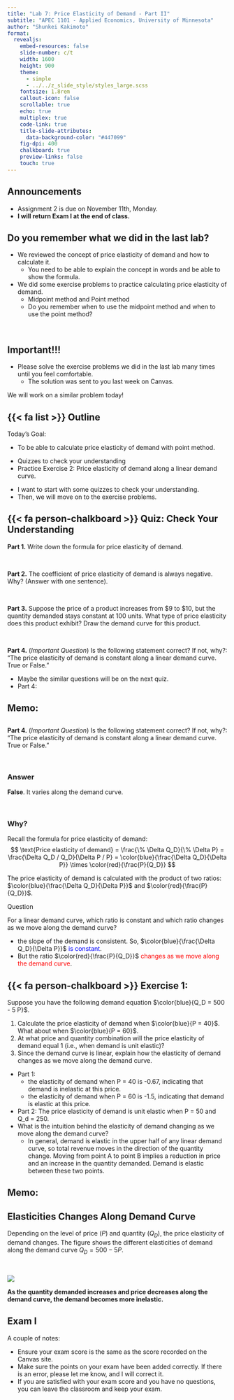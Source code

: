 ```yaml
---
title: "Lab 7: Price Elasticity of Demand - Part II"
subtitle: "APEC 1101 - Applied Economics, University of Minnesota"
author: "Shunkei Kakimoto"
format: 
  revealjs:
    embed-resources: false
    slide-number: c/t
    width: 1600
    height: 900
    theme: 
      - simple 
      - ../../z_slide_style/styles_large.scss
    fontsize: 1.8rem
    callout-icon: false
    scrollable: true
    echo: true
    multiplex: true
    code-link: true
    title-slide-attributes:
      data-background-color: "#447099"
    fig-dpi: 400
    chalkboard: true
    preview-links: false
    touch: true
---
```


## Announcements {.center}

+ Assignment 2 is due on November 11th, Monday.
+ [**I will return Exam I at the end of class.**]{.text-orange}



## Do you remember what we did in the last lab? {.center}

+ We reviewed the concept of price elasticity of demand and how to calculate it.
  + You need to be able to explain the concept in words and be able to show the formula.

+ We did some exercise problems to practice calculating price elasticity of demand.
  + Midpoint method and Point method
  + Do you remember when to use the midpoint method and when to use the point method?

<br>

:::{.fragment .fade-in}
::: {.callout-important}
## Important!!!
+ Please solve the exercise problems we did in the last lab many times until you feel comfortable.
  + The solution was sent to you last week on Canvas.
:::
We will work on a similar problem today!
:::

## {{< fa list >}} Outline {.center}

:::{.goals}
::::{.goals-header}
Today's Goal: 
::::
::::{.goals-container}
+ To be able to calculate price elasticity of demand with point method.
::::
:::

+ Quizzes to check your understanding
+ Practice Exercise 2: Price elasticity of demand along a linear demand curve.

:::{.notes}
+ I want to start with some quizzes to check your understanding. 
+ Then, we will move on to the exercise problems. 
::: 


## {{< fa person-chalkboard >}} Quiz: Check Your Understanding {.center}

**Part 1.** Write down the formula for price elasticity of demand.

<br>

**Part 2.** The coefficient of price elasticity of demand is always negative. Why? (Answer with one sentence).

<br>

**Part 3.** Suppose the price of a product increases from $9 to $10, but the quantity demanded stays constant at 100 units. What type of price elasticity does this product exhibit? Draw the demand curve for this product.

<br>

**Part 4.** (*Important Question*) Is the following statement correct? If not, why?: "The price elasticity of demand is constant along a linear demand curve. True or False."

:::{.notes}
+ Maybe the similar questions will be on the next quiz.
+ Part 4: 
:::

## Memo: 


## {.center} 


**Part 4.** (*Important Question*) Is the following statement correct? If not, why?: "The price elasticity of demand is constant along a linear demand curve. True or False."

<br>

### Answer {.center}

[**False**. It varies along the demand curve]{.text-blue}.

<br>

### Why?

:::{.fragment .fade-up}
Recall the formula for price elasticity of demand:
$$
\text{Price elasticity of demand} = \frac{\% \Delta Q_D}{\% \Delta P} = \frac{\Delta Q_D / Q_D}{\Delta P / P} = \color{blue}{\frac{\Delta Q_D}{\Delta P}} \times \color{red}{\frac{P}{Q_D}}
$$

The price elasticity of demand is calculated with the product of two ratios: $\color{blue}{\frac{\Delta Q_D}{\Delta P}}$ and $\color{red}{\frac{P}{Q_D}}$. 

:::{.stopthink}
::::{.stopthink-header}
Question
::::
::::{.stopthink-container}
For a linear demand curve, [which ratio is constant and which ratio changes as we move along the demand curve?]{.text-orange}
::::
:::
:::

:::{.fragment .fade-up} 
+ the slope of the demand is consistent. So, $\color{blue}{\frac{\Delta Q_D}{\Delta P}}$ [is constant]{style="color:blue;"}.
+ But the ratio $\color{red}{\frac{P}{Q_D}}$ [changes as we move along the demand curve]{style="color:red;"}.
:::


## {{< fa person-chalkboard >}} Exercise 1: {.center}

Suppose you have the following demand equation $\color{blue}{Q_D = 500 - 5 P}$.

1. Calculate the price elasticity of demand when $\color{blue}{P = 40}$. What about when $\color{blue}{P = 60}$. 
2. At what price and quantity combination will the price elasticity of demand equal 1 (i.e., when demand is unit elastic)?
3. Since the demand curve is linear, explain how the elasticity of demand changes as we move along the demand curve.

:::{.notes}
+ Part 1: 
  + the elasticity of demand when P = 40 is -0.67, indicating that demand is inelastic at this price.
  + the elasticity of demand when P = 60 is -1.5, indicating that demand is elastic at this price.
+ Part 2: The price elasticity of demand is unit elastic when P = 50 and Q_d = 250.
+ What is the intuition behind the elasticity of demand changing as we move along the demand curve?
  + In general, demand is elastic in the upper half of any linear demand curve, so total revenue moves in the direction of the quantity change. Moving from point A to point B implies a reduction in price and an increase in the quantity demanded. Demand is elastic between these two points.
:::

## Memo: 



## Elasticities Changes Along Demand Curve {.center}

Depending on the level of price ($P$) and quantity ($Q_D$), the price elasticity of demand changes. The figure shows the different elasticities of demand along the demand curve $Q_D = 500 - 5P$.

<br>

![](z_images/ela.jpeg){fig-align="center"}

[**As the quantity demanded increases and price decreases along the demand curve, the demand becomes more inelastic.**]{.text-orange}


<!-- :::{.stopthink}
::::{.stopthink-header}
Stop and Think
::::
::::{.stopthink-container}
Think about this in the real world context.
::::
::: -->

## Exam I {.center}

A couple of notes:

+ Ensure your exam score is the same as the score recorded on the Canvas site.
+ Make sure the points on your exam have been added correctly. If there is an error, please let me know, and I will correct it.
+ If you are satisfied with your exam score and you have no questions, you can leave the classroom and keep your exam.